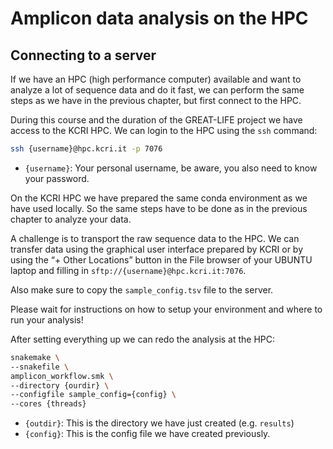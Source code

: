 # Amplicon data analysis on the HPC

## Connecting to a server

If we have an HPC (high performance computer) available and want to analyze a lot of sequence data and do it fast, we can perform the same steps as we have in the previous chapter, but first connect to the HPC.

During this course and the duration of the GREAT-LIFE project we have access to the KCRI HPC. We can login to the HPC using the `ssh` command:

``` bash
ssh {username}@hpc.kcri.it -p 7076
```

- `{username}`: Your personal username, be aware, you also need to know your password.

On the KCRI HPC we have prepared the same conda environment as we have used locally. So the same steps have to be done as in the previous chapter to analyze your data.

A challenge is to transport the raw sequence data to the HPC. We can transfer data using the graphical user interface prepared by KCRI or by using the "+ Other Locations" button in the File browser of your UBUNTU laptop and filling in `sftp://{username}@hpc.kcri.it:7076`.

Also make sure to copy the `sample_config.tsv` file to the server.

::: {.callout-warning}
Please wait for instructions on how to setup your environment and where to run your analysis!
:::

After setting everything up we can redo the analysis at the HPC:

``` bash
snakemake \
--snakefile \
amplicon_workflow.smk \
--directory {ourdir} \
--configfile sample_config={config} \
--cores {threads}
```

- `{outdir}`: This is the directory we have just created (e.g. `results`)
- `{config}`: This is the config file we have created previously.